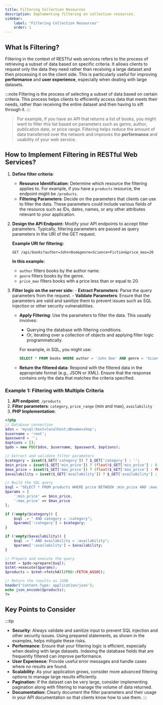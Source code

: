 ```yaml
---
title: Filtering Collection Resources
description: Implementing filtering on collection resources.
sidebar:
    label: "Filtering Collection Resources"
    order: 1
---
```


## What Is Filtering?

Filtering in the context of RESTful web services refers to the process of retrieving a subset of data based on specific criteria. It allows clients to request only the data they need rather than receiving a large dataset and then processing it on the client side. This is particularly useful for improving **performance** and **user experience**, especially when dealing with large datasets.

:::note
Filtering is the process of selecting a subset of data based on certain criteria. This process helps clients to efficiently access data that meets their needs, rather than receiving the entire dataset and then having to sift through it.
:::

 > For example, if you have an API that returns a list of books, you might want to filter this list based on parameters such as genre, author, publication date, or price range. Filtering helps reduce the amount of data transferred over the network and improves the **performance** and usability of your web service.

## How to Implement Filtering in RESTful Web Services?

1. **Define filter criteria**:
   - **Resource Identification**: Determine which resource the filtering applies to. For example, if you have a `products` resource, the endpoint might be `/products`.
   - **Filtering Parameters**: Decide on the parameters that clients can use to filter the data. These parameters could include various fields of the resource such as IDs, dates, names, or any other attributes relevant to your application.

2. **Design the API Endpoint:**
   Modify your API endpoints to accept filter parameters. Typically, filtering parameters are passed as query parameters in the URI of the GET request.

   **Example URI for filtering:**
   ```batch
   GET /api/books?author=John+Doe&genre=Science+Fiction&price_max=20
   ```

   **In this example:**
   - `author` filters books by the author name.
   - `genre` filters books by the genre.
   - `price_max` filters books with a price less than or equal to 20.   

3. **Filter logic on the server side:**
        - **Extract Parameters**: Parse the query parameters from the request.
        - **Validate Parameters**: Ensure that the parameters are valid and sanitize them to prevent issues such as SQL injection or other security vulnerabilities.   
   - **Apply Filtering**: Use the parameters to filter the data. This usually involves:
        - Querying the database with filtering conditions.
        - Or, iterating over a collection of objects and applying filter logic programmatically.
    
        For example, in SQL, you might use:
        ```sql
        SELECT * FROM books WHERE author = 'John Doe' AND genre = 'Science Fiction' AND price <= 20;
        ```

    - **Return the filtered data:** Respond with the filtered data in the appropriate format (e.g., JSON or XML). Ensure that the response contains only the data that matches the criteria specified.

### Example 1: Filtering with Multiple Criteria

1. **API endpoint**: `/products`
2. **Filter parameters**: `category`, `price_range` (min and max), `availability`
3. **PHP Implementation**:

```php
<?php
// Database connection
$dsn = 'mysql:host=localhost;dbname=shop';
$username = 'root';
$password = '';
$options = [];
$pdo = new PDO($dsn, $username, $password, $options);

// Extract and validate filter parameters
$category = isset($_GET['category']) ? $_GET['category'] : '';
$min_price = isset($_GET['min_price']) ? (float)$_GET['min_price'] : 0;
$max_price = isset($_GET['max_price']) ? (float)$_GET['max_price'] : PHP_INT_MAX;
$availability = isset($_GET['availability']) ? $_GET['availability'] : '';

// Build the SQL query
$sql = "SELECT * FROM products WHERE price BETWEEN :min_price AND :max_price";
$params = [
    ':min_price' => $min_price,
    ':max_price' => $max_price
];

if (!empty($category)) {
    $sql .= " AND category = :category";
    $params[':category'] = $category;
}

if (!empty($availability)) {
    $sql .= " AND availability = :availability";
    $params[':availability'] = $availability;
}

// Prepare and execute the query
$stmt = $pdo->prepare($sql);
$stmt->execute($params);
$products = $stmt->fetchAll(PDO::FETCH_ASSOC);

// Return the results as JSON
header('Content-Type: application/json');
echo json_encode($products);
?>
```

## Key Points to Consider

:::tip
- **Security**: Always validate and sanitize input to prevent SQL injection and other security issues. Using prepared statements, as shown in the examples, helps mitigate these risks.
- **Performance**: Ensure that your filtering logic is efficient, especially when dealing with large datasets. Indexing the database fields that are frequently filtered can improve performance.
- **User Experience**: Provide useful error messages and handle cases where no results are found.
- **Scalability**: As your application grows, consider more advanced filtering options to manage large results efficiently.
- **Pagination:** If the dataset can be very large, consider implementing pagination along with filtering to manage the volume of data returned.
- **Documentation:** Clearly document the filter parameters and their usage in your API documentation so that clients know how to use them.
:::
